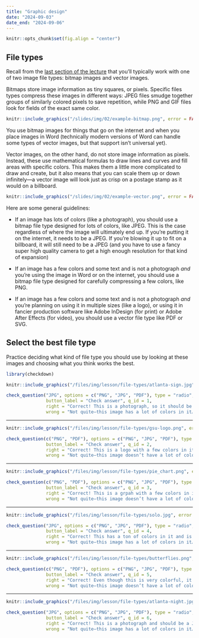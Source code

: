 ```yaml
---
title: "Graphic design"
date: "2024-09-03"
date_end: "2024-09-06"
---
```


```r
knitr::opts_chunk$set(fig.align = "center")
```

## File types

Recall from the [last section of the lecture](/slides/02-slides.html#image-types) that you'll typically work with one of two image file types: bitmap images and vector images.

Bitmaps store image information as tiny squares, or pixels. Specific files types compress these images in different ways: JPEG files smudge together groups of similarly colored pixels to save repetition, while PNG and GIF files look for fields of the exact same color.

```r
knitr::include_graphics("/slides/img/02/example-bitmap.png", error = FALSE)
```

You use bitmap images for things that go on the internet and when you place images in Word (technically modern versions of Word can handle some types of vector images, but that support isn't universal yet). 

Vector images, on the other hand, do not store image information as pixels. Instead, these use mathematical formulas to draw lines and curves and fill areas with specific colors. This makes them a little more complicated to draw and create, but it also means that you can scale them up or down infinitely—a vector image will look just as crisp on a postage stamp as it would on a billboard. 

```r
knitr::include_graphics("/slides/img/02/example-vector.png", error = FALSE)
```

Here are some general guidelines:

- If an image has lots of colors (like a photograph), you should use a bitmap file type designed for lots of colors, like JPEG. This is the case regardless of where the image will ultimately end up. If you're putting it on the internet, it needs to be a JPEG. If you're blowing it up to fit on a billboard, it will still need to be a JPEG (and you have to use a fancy super high quality camera to get a high enough resolution for that kind of expansion)

- If an image has a few colors and some text and is not a photograph *and* you're using the image in Word or on the internet, you should use a bitmap file type designed for carefully compressing a few colors, like PNG.

- If an image has a few colors and some text and is not a photograph *and* you're planning on using it in multiple sizes (like a logo), or using it in fancier production software like Adobe InDesign (for print) or Adobe After Effects (for video), you should use a vector file type like PDF or SVG.


## Select the best file type

Practice deciding what kind of file type you should use by looking at these images and choosing what you think works the best.

```r
library(checkdown)
```

::: {.question}

```r
knitr::include_graphics("/files/img/lesson/file-types/atlanta-sign.jpg", error = FALSE)
```

```r
check_question("JPG", options = c("PNG", "JPG", "PDF"), type = "radio", 
               button_label = "Check answer", q_id = 1,
               right = "Correct! This is a photograph, so it should be a JPG. It might seem a little tricky since there are so few colors, but it still needs to be a JPG because the black paint on the brick is actually a range of thousands of different shades of black pixels.",
               wrong = "Not quite—this image has a lot of colors in it…")
```

:::

---

::: {.question}

```r
knitr::include_graphics("/files/img/lesson/file-types/gsu-logo.png", error = FALSE)
```

```r
check_question(c("PNG", "PDF"), options = c("PNG", "JPG", "PDF"), type = "radio", 
               button_label = "Check answer", q_id = 2,
               right = "Correct! This is a logo with a few colors in it, so it’s vector-based. If you use a PDF of the logo, you can rescale it infinitely big or small. If you use a PNG, it will work nicely online.",
               wrong = "Not quite—this image doesn’t have a lot of colors in it…")
```

:::

---

::: {.question}

```r
knitr::include_graphics("/files/img/lesson/file-types/pie_chart.png", error = FALSE)
```

```r
check_question(c("PNG", "PDF"), options = c("PNG", "JPG", "PDF"), type = "radio", 
               button_label = "Check answer", q_id = 3,
               right = "Correct! This is a grpah with a few colors in it, so should be vector-based. If you’re using this in a fancy publication or report, use a PDF. If you’e using Word or HTML, use a PNG.",
               wrong = "Not quite—this image doesn’t have a lot of colors in it…")
```

:::

---

::: {.question}

```r
knitr::include_graphics("/files/img/lesson/file-types/solo.jpg", error = FALSE)
```

```r
check_question("JPG", options = c("PNG", "JPG", "PDF"), type = "radio", 
               button_label = "Check answer", q_id = 4,
               right = "Correct! This has a ton of colors in it and is mostly a photograph. You may have been thrown off by the text in the bottom section, or the stylized shapes of the Millennium Falcon’s windows at the top. Those shapes and the text are both vector-based, but because the majority of the image is a photogrpah, it still needs to be saved as a JPG. To keep the text nice and crisp, it needs to be exported at a high resolution.",
               wrong = "Not quite—this image has a lot of colors in it…")
```

:::

---

::: {.question}

```r
knitr::include_graphics("/files/img/lesson/file-types/butterflies.png", error = FALSE)
```

```r
check_question(c("PNG", "PDF"), options = c("PNG", "JPG", "PDF"), type = "radio", 
               button_label = "Check answer", q_id = 5,
               right = "Correct! Even though this is very colorful, it should be a PNG or PDF, since it’s vector-based and not a photograph. ",
               wrong = "Not quite—this image doesn’t have a lot of colors in it…")
```

:::

---

::: {.question}

```r
knitr::include_graphics("/files/img/lesson/file-types/atlanta-night.jpg", error = FALSE)
```

```r
check_question("JPG", options = c("PNG", "JPG", "PDF"), type = "radio", 
               button_label = "Check answer", q_id = 6,
               right = "Correct! This is a photograph and should be a JPG.",
               wrong = "Not quite—this image has a lot of colors in it…")
```

:::
